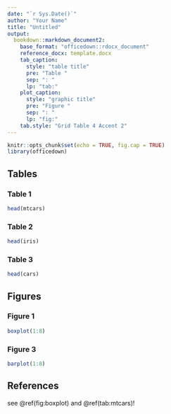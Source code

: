 ```yaml
---
date: "`r Sys.Date()`"
author: "Your Name"
title: "Untitled"
output: 
  bookdown::markdown_document2:
    base_format: "officedown::rdocx_document"
    reference_docx: template.docx
    tab_caption: 
      style: "table title"
      pre: "Table "
      sep: ": "
      lp: "tab:"
    plot_caption: 
      style: "graphic title"
      pre: "Figure "
      sep: ": "
      lp: "fig:"
    tab.style: "Grid Table 4 Accent 2"
---
```


```r
knitr::opts_chunk$set(echo = TRUE, fig.cap = TRUE)
library(officedown)
```


<!---CHUNK_PAGEBREAK--->

## Tables 

### Table 1


```r
head(mtcars)
```

### Table 2

```r
head(iris)
```

### Table 3

```r
head(cars)
```


## Figures 


### Figure 1

```r
boxplot(1:8)
```

### Figure 3

```r
barplot(1:8)
```

## References

see \@ref(fig:boxplot) and \@ref(tab:mtcars)!


